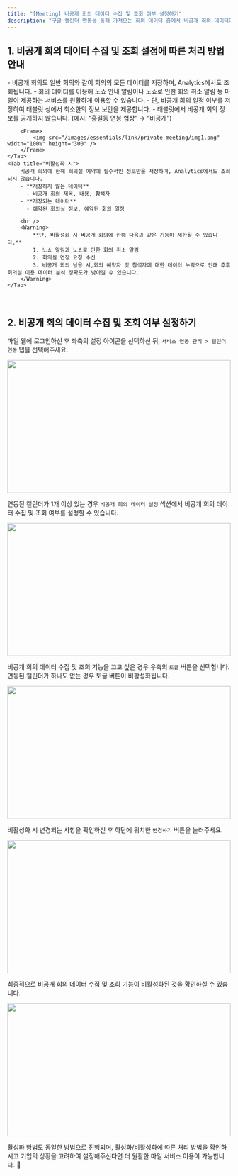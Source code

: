 ```yaml
---
title: "[Meeting] 비공개 회의 데이터 수집 및 조회 여부 설정하기"
description: "구글 캘린더 연동을 통해 가져오는 회의 데이터 중에서 비공개 회의 데이터에 대한 설정 기능을 안내드립니다."
---
```


## 1. 비공개 회의 데이터 수집 및 조회 설정에 따른 처리 방법 안내
<Tabs>
    <Tab title="활성화 시">
        - 비공개 회의도 일반 회의와 같이 회의의 모든 데이터를 저장하며, Analytics에서도 조회됩니다.
        - 회의 데이터를 이용해 노쇼 안내 알림이나 노쇼로 인한 회의 취소 알림 등 마일이 제공하는 서비스를 원활하게 이용할 수 있습니다.
        - 단, 비공개 회의 일정 여부를 저장하여 태블릿 상에서 최소한의 정보 보안을 제공합니다.
          - 태블릿에서 비공개 회의 정보를 공개하지 않습니다. (예시: “홍길동 연봉 협상” → “비공개”)

        <Frame>
            <img src="/images/essentials/link/private-meeting/img1.png" width="100%" height="300" />
        </Frame>
    </Tab>
    <Tab title="비활성화 시">
        비공개 회의에 한해 회의실 예약에 필수적인 정보만을 저장하며, Analytics에서도 조회되지 않습니다.
        - **저장하지 않는 데이터**
          - 비공개 회의 제목, 내용, 참석자
        - **저장되는 데이터**
          - 예약된 회의실 정보, 예약된 회의 일정

        <br />
        <Warning>
            **단, 비활성화 시 비공개 회의에 한해 다음과 같은 기능이 제한될 수 있습니다.**
            1. 노쇼 알림과 노쇼로 인한 회의 취소 알림
            2. 회의실 연장 요청 수신
            3. 비공개 회의 남용 시,회의 예약자 및 참석자에 대한 데이터 누락으로 인해 추후 회의실 이용 데이터 분석 정확도가 낮아질 수 있습니다.
        </Warning>
    </Tab>
</Tabs>

<br />


## 2. 비공개 회의 데이터 수집 및 조회 여부 설정하기
마일 웹에 로그인하신 후 좌측의 설정 아이콘을 선택하신 뒤, `서비스 연동 관리 > 캘린더 연동` 탭을 선택해주세요.

<Frame>
    <img src="/images/essentials/link/private-meeting/img2.png" width="100%" height="300" />
</Frame>

<br />

연동된 캘린더가 1개 이상 있는 경우 `비공개 회의 데이터 설정` 섹션에서 비공개 회의 데이터 수집 및 조회 여부를 설정할 수 있습니다.

<Frame>
    <img src="/images/essentials/link/private-meeting/img3.png" width="100%" height="300" />
</Frame>

<br />

비공개 회의 데이터 수집 및 조회 기능을 끄고 싶은 경우 우측의 `토글` 버튼을 선택합니다.
<Note>연동된 캘린더가 하나도 없는 경우 토글 버튼이 비활성화됩니다.</Note>

<Frame>
    <img src="/images/essentials/link/private-meeting/img4.png" width="100%" height="300" />
</Frame>

<br />

비활성화 시 변경되는 사항을 확인하신 후 하단에 위치한 `변경하기` 버튼을 눌러주세요.

<Frame>
    <img src="/images/essentials/link/private-meeting/img5.png" width="100%" height="300" />
</Frame>

<br />

최종적으로 비공개 회의 데이터 수집 및 조회 기능이 비활성화된 것을 확인하실 수 있습니다.

<Frame>
    <img src="/images/essentials/link/private-meeting/img6.png" width="100%" height="300" />
</Frame>

<br />

활성화 방법도 동일한 방법으로 진행되며, 활성화/비활성화에 따른 처리 방법을 확인하시고 기업의 상황을 고려하여 설정해주신다면 더 원활한 마일 서비스 이용이 가능합니다. 🙂